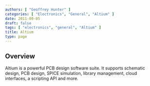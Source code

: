 ```yaml
---
authors: [ "Geoffrey Hunter" ]
categories: [ "Electronics", "General", "Altium" ]
date: 2011-09-05
draft: false
tags: [ "electronics", "general", "Altium" ]
title: Altium
type: page
---
```



## Overview

Altium is a powerful PCB design software suite. It supports schematic design, PCB design, SPICE simulation, library management, cloud interfaces, a scripting API and more.
